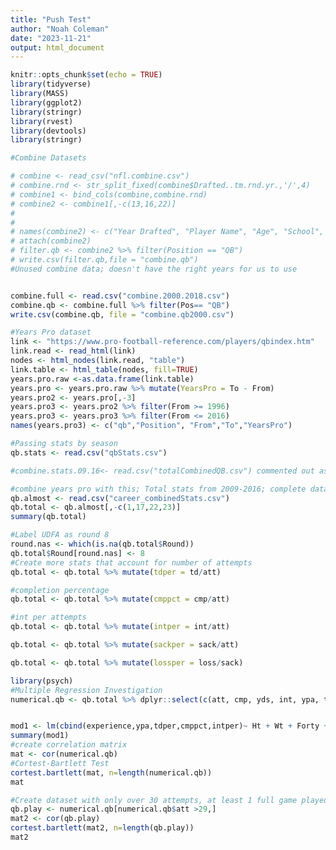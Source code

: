 ```yaml
---
title: "Push Test"
author: "Noah Coleman"
date: "2023-11-21"
output: html_document
---
```


```r
knitr::opts_chunk$set(echo = TRUE)
library(tidyverse)
library(MASS)
library(ggplot2)
library(stringr)
library(rvest)
library(devtools)
library(stringr)

```


```r
#Combine Datasets

# combine <- read_csv("nfl.combine.csv")
# combine.rnd <- str_split_fixed(combine$Drafted..tm.rnd.yr.,'/',4)
# combine1 <- bind_cols(combine,combine.rnd)
# combine2 <- combine1[,-c(13,16,22)]
# 
# 
# names(combine2) <- c("Year Drafted", "Player Name", "Age", "School", "Height", "Weight", "40 Yd Dash", "Vertical Jump", " Bench Press(Reps)", "Broad Jump", "3 Cone Agility", "20 Yd Shuttle", "BMI", "Player Type", "Position", "Drafted", "Team", "Round Drafted","Pick Number")
# attach(combine2)
# filter.qb <- combine2 %>% filter(Position == "QB")
# write.csv(filter.qb,file = "combine.qb")
#Unused combine data; doesn't have the right years for us to use


combine.full <- read.csv("combine.2000.2018.csv")
combine.qb <- combine.full %>% filter(Pos== "QB")
write.csv(combine.qb, file = "combine.qb2000.csv")
```

```r
#Years Pro dataset
link <- "https://www.pro-football-reference.com/players/qbindex.htm"
link.read <- read_html(link)
nodes <- html_nodes(link.read, "table")
link.table <- html_table(nodes, fill=TRUE)
years.pro.raw <-as.data.frame(link.table)
years.pro <- years.pro.raw %>% mutate(YearsPro = To - From)
years.pro2 <- years.pro[,-3]
years.pro3 <- years.pro2 %>% filter(From >= 1996)
years.pro3 <- years.pro3 %>% filter(From <= 2016)
names(years.pro3) <- c("qb","Position", "From","To","YearsPro")

```

```r
#Passing stats by season
qb.stats <- read.csv("qbStats.csv")

#combine.stats.09.16<- read.csv("totalCombinedQB.csv") commented out as its no longer in use

#combine years pro with this; Total stats from 2009-2016; complete dataset
qb.almost <- read.csv("career_combinedStats.csv")
qb.total <- qb.almost[,-c(1,17,22,23)]
summary(qb.total)

#Label UDFA as round 8
round.nas <- which(is.na(qb.total$Round))
qb.total$Round[round.nas] <- 8
#Create more stats that account for number of attempts
qb.total <- qb.total %>% mutate(tdper = td/att)

#completion percentage
qb.total <- qb.total %>% mutate(cmppct = cmp/att)

#int per attempts
qb.total <- qb.total %>% mutate(intper = int/att)

qb.total <- qb.total %>% mutate(sackper = sack/att)

qb.total <- qb.total %>% mutate(lossper = loss/sack)

```


```r
library(psych)
#Multiple Regression Investigation
numerical.qb <- qb.total %>% dplyr::select(c(att, cmp, yds, int, ypa, td, int, sack, loss, game_points, experience, Ht, Wt, Year,tdper, cmppct,intper,sackper,lossper, Round))


mod1 <- lm(cbind(experience,ypa,tdper,cmppct,intper)~ Ht + Wt + Forty + Round + Vertical, data = qb.total )
summary(mod1)
#create correlation matrix
mat <- cor(numerical.qb)
#Cortest-Bartlett Test
cortest.bartlett(mat, n=length(numerical.qb))
mat

#Create dataset with only over 30 attempts, at least 1 full game played
qb.play <- numerical.qb[numerical.qb$att >29,]
mat2 <- cor(qb.play)
cortest.bartlett(mat2, n=length(qb.play))
mat2

```


